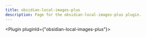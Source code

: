 ---
title: obsidian-local-images-plus
description: Page for the obsidian-local-images-plus plugin.
---


<Plugin pluginId={"obsidian-local-images-plus"}></Plugin>